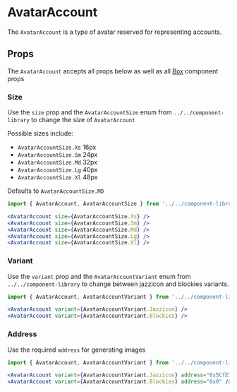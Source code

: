 

# AvatarAccount

The `AvatarAccount` is a type of avatar reserved for representing accounts.

<Canvas>
  <Story id="components-componentlibrary-avataraccount--default-story" />
</Canvas>

## Props

The `AvatarAccount` accepts all props below as well as all [Box](/docs/components-componentlibrary-box--docs#props) component props

<ArgsTable of={AvatarAccount} />

### Size

Use the `size` prop and the `AvatarAccountSize` enum from `../../component-library` to change the size of `AvatarAccount`

Possible sizes include:

- `AvatarAccountSize.Xs` 16px
- `AvatarAccountSize.Sm` 24px
- `AvatarAccountSize.Md` 32px
- `AvatarAccountSize.Lg` 40px
- `AvatarAccountSize.Xl` 48px

Defaults to `AvatarAccountSize.MD`

<Canvas>
  <Story id="components-componentlibrary-avataraccount--size" />
</Canvas>

```jsx
import { AvatarAccount, AvatarAccountSize } from '../../component-library';

<AvatarAccount size={AvatarAccountSize.Xs} />
<AvatarAccount size={AvatarAccountSize.Sm} />
<AvatarAccount size={AvatarAccountSize.Md} />
<AvatarAccount size={AvatarAccountSize.Lg} />
<AvatarAccount size={AvatarAccountSize.Xl} />
```

### Variant

Use the `variant` prop and the `AvatarAccountVariant` enum from `../../component-library` to change between jazzicon and blockies variants.

<Canvas>
  <Story id="components-componentlibrary-avataraccount--variant" />
</Canvas>

```jsx
import { AvatarAccount, AvatarAccountVariant } from '../../component-library';

<AvatarAccount variant={AvatarAccountVariant.Jazzicon} />
<AvatarAccount variant={AvatarAccountVariant.Blockies} />
```

### Address

Use the required `address` for generating images

<Canvas>
  <Story id="components-componentlibrary-avataraccount--address" />
</Canvas>

```jsx
import { AvatarAccount, AvatarAccountVariant } from '../../component-library';

<AvatarAccount variant={AvatarAccountVariant.Jazzicon} address="0x5CfE73b6021E818B776b421B1c4Db2474086a7e1" />
<AvatarAccount variant={AvatarAccountVariant.Blockies} address="0x0" />
```
